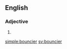 ==English==

===Adjective===
{{head|en|adjective comparative form}}

# {{en-comparative of|bouncy}}

[[simple:bouncier]]
[[sv:bouncier]]